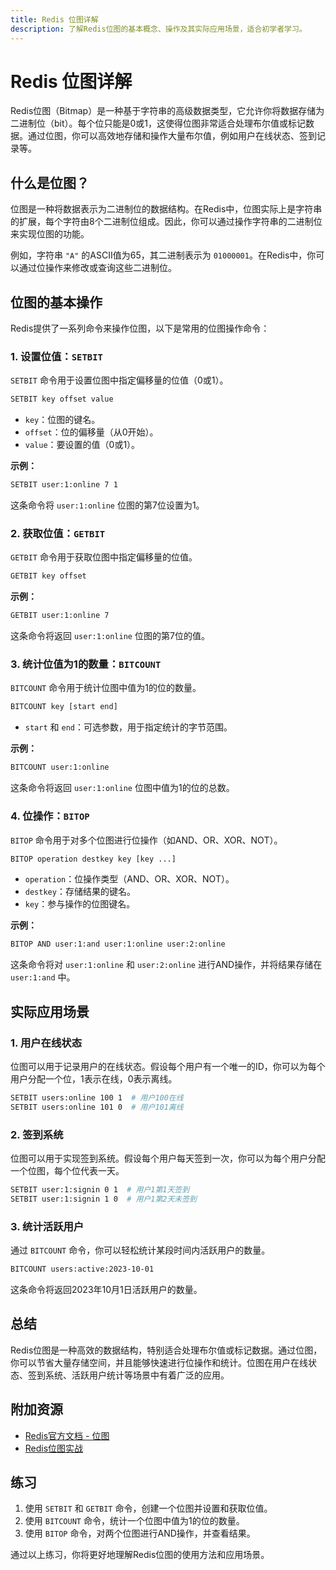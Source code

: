 ```yaml
---
title: Redis 位图详解
description: 了解Redis位图的基本概念、操作及其实际应用场景，适合初学者学习。
---
```


# Redis 位图详解

Redis位图（Bitmap）是一种基于字符串的高级数据类型，它允许你将数据存储为二进制位（bit）。每个位只能是0或1，这使得位图非常适合处理布尔值或标记数据。通过位图，你可以高效地存储和操作大量布尔值，例如用户在线状态、签到记录等。

## 什么是位图？

位图是一种将数据表示为二进制位的数据结构。在Redis中，位图实际上是字符串的扩展，每个字符由8个二进制位组成。因此，你可以通过操作字符串的二进制位来实现位图的功能。

例如，字符串 `"A"` 的ASCII值为65，其二进制表示为 `01000001`。在Redis中，你可以通过位操作来修改或查询这些二进制位。

## 位图的基本操作

Redis提供了一系列命令来操作位图，以下是常用的位图操作命令：

### 1. 设置位值：`SETBIT`

`SETBIT` 命令用于设置位图中指定偏移量的位值（0或1）。

```bash
SETBIT key offset value
```

- `key`：位图的键名。
- `offset`：位的偏移量（从0开始）。
- `value`：要设置的值（0或1）。

**示例：**

```bash
SETBIT user:1:online 7 1
```

这条命令将 `user:1:online` 位图的第7位设置为1。

### 2. 获取位值：`GETBIT`

`GETBIT` 命令用于获取位图中指定偏移量的位值。

```bash
GETBIT key offset
```

**示例：**

```bash
GETBIT user:1:online 7
```

这条命令将返回 `user:1:online` 位图的第7位的值。

### 3. 统计位值为1的数量：`BITCOUNT`

`BITCOUNT` 命令用于统计位图中值为1的位的数量。

```bash
BITCOUNT key [start end]
```

- `start` 和 `end`：可选参数，用于指定统计的字节范围。

**示例：**

```bash
BITCOUNT user:1:online
```

这条命令将返回 `user:1:online` 位图中值为1的位的总数。

### 4. 位操作：`BITOP`

`BITOP` 命令用于对多个位图进行位操作（如AND、OR、XOR、NOT）。

```bash
BITOP operation destkey key [key ...]
```

- `operation`：位操作类型（AND、OR、XOR、NOT）。
- `destkey`：存储结果的键名。
- `key`：参与操作的位图键名。

**示例：**

```bash
BITOP AND user:1:and user:1:online user:2:online
```

这条命令将对 `user:1:online` 和 `user:2:online` 进行AND操作，并将结果存储在 `user:1:and` 中。

## 实际应用场景

### 1. 用户在线状态

位图可以用于记录用户的在线状态。假设每个用户有一个唯一的ID，你可以为每个用户分配一个位，1表示在线，0表示离线。

```bash
SETBIT users:online 100 1  # 用户100在线
SETBIT users:online 101 0  # 用户101离线
```

### 2. 签到系统

位图可以用于实现签到系统。假设每个用户每天签到一次，你可以为每个用户分配一个位图，每个位代表一天。

```bash
SETBIT user:1:signin 0 1  # 用户1第1天签到
SETBIT user:1:signin 1 0  # 用户1第2天未签到
```

### 3. 统计活跃用户

通过 `BITCOUNT` 命令，你可以轻松统计某段时间内活跃用户的数量。

```bash
BITCOUNT users:active:2023-10-01
```

这条命令将返回2023年10月1日活跃用户的数量。

## 总结

Redis位图是一种高效的数据结构，特别适合处理布尔值或标记数据。通过位图，你可以节省大量存储空间，并且能够快速进行位操作和统计。位图在用户在线状态、签到系统、活跃用户统计等场景中有着广泛的应用。

## 附加资源

- [Redis官方文档 - 位图](https://redis.io/commands#bitmap)
- [Redis位图实战](https://redislabs.com/redis-best-practices/data-structures/bitmaps/)

## 练习

1. 使用 `SETBIT` 和 `GETBIT` 命令，创建一个位图并设置和获取位值。
2. 使用 `BITCOUNT` 命令，统计一个位图中值为1的位的数量。
3. 使用 `BITOP` 命令，对两个位图进行AND操作，并查看结果。

通过以上练习，你将更好地理解Redis位图的使用方法和应用场景。